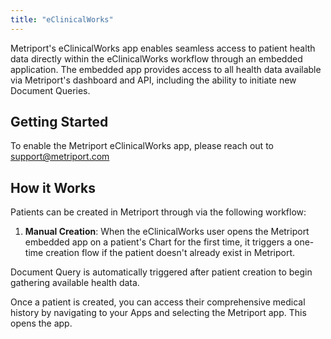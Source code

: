 ```yaml
---
title: "eClinicalWorks"
---
```


Metriport's eClinicalWorks app enables seamless access to patient health data directly within the eClinicalWorks workflow through an embedded application. The embedded app provides access to all health data available via Metriport's dashboard and API, including the ability to initiate new Document Queries.

## Getting Started

To enable the Metriport eClinicalWorks app, please reach out to support@metriport.com

## How it Works

Patients can be created in Metriport through via the following workflow:

1. **Manual Creation**: When the eClinicalWorks user opens the Metriport embedded app on a patient's Chart for the first time, it triggers a one-time creation flow if the patient doesn't already exist in Metriport.

Document Query is automatically triggered after patient creation to begin gathering available health data.

Once a patient is created, you can access their comprehensive medical history by navigating to your Apps and selecting the Metriport app. This opens the app.
